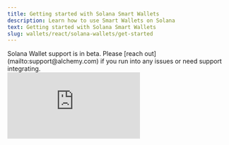 ```yaml
---
title: Getting started with Solana Smart Wallets
description: Learn how to use Smart Wallets on Solana
text: Getting started with Solana Smart Wallets
slug: wallets/react/solana-wallets/get-started
---
```


<Warning>
  Solana Wallet support is in beta. Please [reach
  out](mailto:support@alchemy.com) if you run into any issues or need support
  integrating.
</Warning>

<div
  style={{
    position: "relative",
    paddingBottom: "56.25%",
    height: 0,
    overflow: "hidden",
    maxWidth: "100%",
  }}
>
  <iframe
    style={{
      position: "absolute",
      top: 0,
      left: 0,
      width: "100%",
      height: "100%",
    }}
    src="https://www.youtube.com/embed/1EdF2GPf3Kc?si=jwlQpXye_lLscIY1"
    title="YouTube video player"
    frameborder="0"
    allow="accelerometer; autoplay; clipboard-write; encrypted-media; gyroscope; picture-in-picture; web-share; fullscreen"
    referrerpolicy="strict-origin-when-cross-origin"
    allowfullscreen
  />
</div>

We support Smart Wallets on Solana, enabling developers to create embedded wallets, sign transactions, sponsor gas, and batch transactions on Solana. Create both EVM and Solana wallets with social login and use those wallets alongside existing Solana libraries like `@solana/web3.js` to build seamless, gas-less user experiences!

Check out the [demo](https://demo.alchemy.com/) to see Smart Wallets with gasless transactions on Solana in action.

**Key features:**

- Create Solana wallets with [email, social login, passkeys, etc](/docs/wallets/react/getting-started).
- Sign Solana messages and transactions
- Send Solana transactions
- Sponsor gas and rent for Solana transactions
- Batch multiple Solana instructions in a single transaction

This guide will walk you through setting up and using Smart Wallets on Solana.

### Prerequisites

- Set up social login methods and user [authentication](/docs/wallets/react/getting-started)
- Install a Solana library, such as `@solana/web3.js` to handle transaction construction and submission
  ```bash
  npm install @solana/web3.js
  ```
- Get an API key from Alchemy. Create an app on your [dashboard](https://dashboard.alchemy.com/apps) and enable Solana **and** EVM networks (you'll need both).
- Install the latest `@account-kit` packages:

<CodeBlocks>

```bash yarn
yarn add @account-kit/infra @account-kit/react
```

```bash npm
npm i -s @account-kit/infra @account-kit/react
```

</CodeBlocks>

# Creating a Solana Wallet

First, set up user login and [authentication](/docs/wallets/react/getting-started) if you haven't already.

Next, add Solana to your configuration by using the `solana` parameter when calling `createConfig` in the config.ts file and replace the API key with your key.

_Note: It is required to set the chain parameter in the config. You can choose any EVM chain that your app has enabled like `sepolia`._

```ts config.ts
import { cookieStorage, createConfig } from "@account-kit/react";
import { Connection } from "@solana/web3.js";
import { sepolia } from "@account-kit/infra";
...
createConfig({
  ...otherConfig
  chain: sepolia,
  solana: {
    connection: new Connection(
      "https://solana-devnet.g.alchemy.com/v2/<API_KEY>",
      {
        wsEndpoint: "wss://api.devnet.solana.com",
        commitment: "confirmed",
      }
    ),
    policyId: "<PolicyId>" // Optional - gas/rent sponsorship policy ID: https://dashboard.alchemy.com/gas-manager
  }
}
```

# Getting a Solana Wallet address

Once a user has been authenticated, you can retrieve their Solana wallet address in 2 ways:

## Usin the `useSolanaSigner` hook

If you just want the Solana wallet address and signer, we recommending using this hook.

```jsx
import { useSolanaSigner } from "@account-kit/react";

function MyComponent() {
  const signer = useSolanaSigner({});

  if (!signer) {
    return <div>Loading signer...</div>;
  }

  return <div>Solana Address: {signer.address}</div>;
}
```

## Using the `useSolanaTransaction` hook

If you want to connect to a user’s Solana Wallet and send transactions, you should use the [`useSolanaTransaction`](/wallets/reference/account-kit/react/hooks/useSolanaTransaction) hook. This hook also exposes the Solana wallet address through the `signer.address` parameter.

## Not using React hooks?

If you're not using React, use lower level libraries to convert your Alchemy signer instance into a Solana-compatible signer using the `SolanaSigner` class. [See Signer Solana docs](/wallets/react/solana-wallets/get-started).
